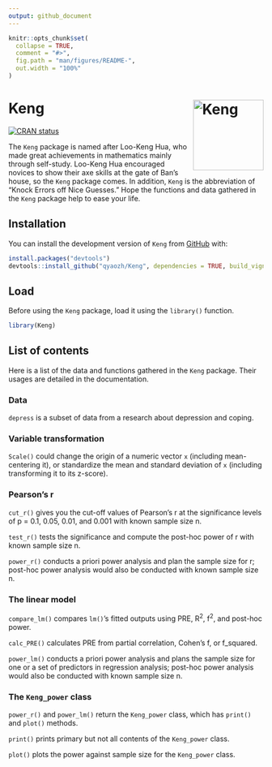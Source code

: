 ```yaml
---
output: github_document
---
```


<!-- README.md is generated from README.Rmd. Please edit that file -->

```r
knitr::opts_chunk$set(
  collapse = TRUE,
  comment = "#>",
  fig.path = "man/figures/README-",
  out.width = "100%"
)
```

# Keng <img src="man/figures/logo.png" align="right" height="139" alt="Keng" />

<!-- badges: start -->
[![CRAN status](https://www.r-pkg.org/badges/version/Keng)](https://CRAN.R-project.org/package=Keng)
<!-- badges: end -->


The `Keng` package is named after Loo-Keng Hua, who made great achievements in mathematics mainly through self-study. Loo-Keng Hua encouraged novices to show their axe skills at the gate of Ban's house, so the `Keng` package comes. In addition, `Keng` is the abbreviation of "Knock Errors off Nice Guesses." Hope the functions and data gathered in the `Keng` package help to ease your life.

## Installation

You can install the development version of `Keng` from [GitHub](https://github.com/) with:

``` r
install.packages("devtools")
devtools::install_github("qyaozh/Keng", dependencies = TRUE, build_vignettes = TRUE)
```

## Load

Before using the `Keng` package, load it using the `library()` function.

```r
library(Keng)
```

## List of contents

Here is a list of the data and functions gathered in the `Keng` package. Their usages are detailed in the documentation.

### Data

`depress` is a subset of data from a research about depression and coping.

### Variable transformation

`Scale()` could change the origin of a numeric vector `x` (including mean-centering it), or standardize the mean and standard deviation of `x` (including transforming it to its z-score).

### Pearson's r

`cut_r()` gives you the cut-off values of Pearson's r at the significance levels of p = 0.1, 0.05, 0.01, and 0.001 with known sample size n.

`test_r()` tests the significance and compute the post-hoc power of r with known sample size n.

`power_r()` conducts a priori power analysis and plan the sample size for r; post-hoc power analysis would also be conducted with known sample size n. 

### The linear model

`compare_lm()` compares `lm()`'s fitted outputs using PRE, R^2^, f^2^, and post-hoc power.

`calc_PRE()` calculates PRE from partial correlation, Cohen's f, or f_squared.

`power_lm()` conducts a priori power analysis and plans the sample size for one or a set of predictors in regression analysis; post-hoc power analysis would also be conducted with known sample size n.

### The `Keng_power` class

`power_r()` and `power_lm()` return the `Keng_power` class, which has `print()` and `plot()` methods.

`print()` prints primary but not all contents of the `Keng_power` class.

`plot()` plots the power against sample size for the `Keng_power` class.

